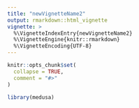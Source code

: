 ```yaml
---
title: "newVignetteName2"
output: rmarkdown::html_vignette
vignette: >
  %\VignetteIndexEntry{newVignetteName2}
  %\VignetteEngine{knitr::rmarkdown}
  %\VignetteEncoding{UTF-8}
---
```


```r
knitr::opts_chunk$set(
  collapse = TRUE,
  comment = "#>"
)
```

```r
library(medusa)
```
